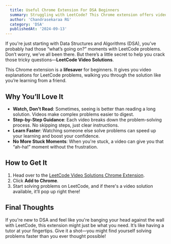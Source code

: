 ```yaml
---
  title: Useful Chrome Extension For DSA Beginners
  summary: Struggling with LeetCode? This Chrome extension offers video solutions to make DSA easier for beginners.
  author: 'Chandrasekaraa RG'
  category: 'DSA'
  publishedAt: '2024-09-13'
---
```


If you're just starting with Data Structures and Algorithms (DSA), you’ve probably had those “what’s going on?” moments with LeetCode problems. Don’t worry, we’ve all been there. But there’s a little secret to help you crack those tricky questions—**LeetCode Video Solutions**. 

This Chrome extension is a **lifesaver** for beginners. It gives you video explanations for LeetCode problems, walking you through the solution like you’re learning from a friend.

## Why You’ll Love It

- **Watch, Don’t Read**: Sometimes, seeing is better than reading a long solution. Videos make complex problems easier to digest.
- **Step-by-Step Guidance**: Each video breaks down the problem-solving process. No skipping steps, just clear instructions.
- **Learn Faster**: Watching someone else solve problems can speed up your learning and boost your confidence.
- **No More Stuck Moments**: When you're stuck, a video can give you that “ah-ha!” moment without the frustration.

## How to Get It

1. Head over to the <a href="https://chromewebstore.google.com/detail/leetcode-video-solutions/ilnmgkahgjdpkoliooildngldmilhelm" target="_blank" rel="noopener noreferrer">LeetCode Video Solutions Chrome Extension</a>.
2. Click **Add to Chrome**.
3. Start solving problems on LeetCode, and if there's a video solution available, it’ll pop up right there!

## Final Thoughts

If you're new to DSA and feel like you're banging your head against the wall with LeetCode, this extension might just be what you need. It’s like having a tutor at your fingertips. Give it a shot—you might find yourself solving problems faster than you ever thought possible!

